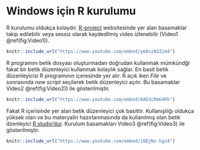 

# Windows için R kurulumu

R kurulumu oldukça kolaydır. <a href="https://www.r-project.org/" target="_blank">R-project</a> websitesinde yer alan basamaklar takip edilebilir veya sessiz olarak kaydedilmiş video izlenebilir (Video1 \@ref(fig:Video1)).

```r
knitr::include_url("https://www.youtube.com/embed/ym8szN2Zim4")
```

R programını betik dosyası oluşturmadan doğrudan kullanmak mümkündğr fakat bir betik düzenleyici kullanmak kolaylık sağlar. En basit betik düzenleyicisi R programının içeresinde yer alır. R açık iken _File_ ve sonrasında _new script_ seçilerek betik düzenleyici açılır. Bu basamaklar Video2 \@ref(fig:Video2)) ile gösterilmiştir. 

```r
knitr::include_url("https://www.youtube.com/embed/6AEdcRmG4Rk")
```

Fakat R içerisinde yer alan betik düzenleyici çok basittir. Kullanışlılğı oldukça yüksek olan ve bu materyalin hazırlanmasında da kullanılmış olan betik dzenleyici  <a href="https://www.rstudio.com/" target="_blank">R studio'dur</a>. Kurulum basamakları Video3 \@ref(fig:Video3) ile gösterilmiştir.


```r
knitr::include_url("https://www.youtube.com/embed/i6DjNs-hgz4")
```
